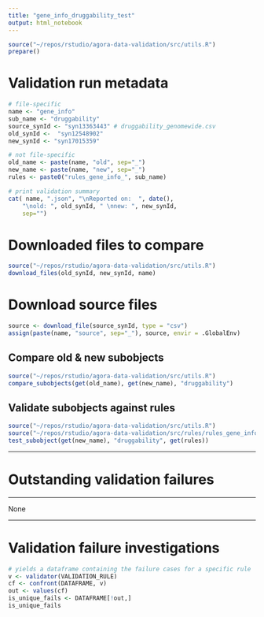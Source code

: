 ```yaml
---
title: "gene_info_druggability_test"
output: html_notebook
---
```


```r
source("~/repos/rstudio/agora-data-validation/src/utils.R")
prepare()
```

# Validation run metadata
```r
# file-specific
name <- "gene_info"
sub_name <- "druggability"
source_synId <- "syn13363443" # druggability_genomewide.csv
old_synId <-  "syn12548902" 
new_synId <- "syn17015359" 

# not file-specific
old_name <- paste(name, "old", sep="_")
new_name <- paste(name, "new", sep="_")
rules <- paste0("rules_gene_info_", sub_name)

# print validation summary
cat( name, ".json", "\nReported on:  ", date(),
    "\nold: ", old_synId, " \nnew: ", new_synId,
    sep="")
```

# Downloaded files to compare
```r
source("~/repos/rstudio/agora-data-validation/src/utils.R")
download_files(old_synId, new_synId, name)
```

# Download source files
```r
source <- download_file(source_synId, type = "csv") 
assign(paste(name, "source", sep="_"), source, envir = .GlobalEnv)
```

## Compare old & new subobjects

```r
source("~/repos/rstudio/agora-data-validation/src/utils.R")
compare_subobjects(get(old_name), get(new_name), "druggability")
```

## Validate subobjects against rules

```r
source("~/repos/rstudio/agora-data-validation/src/utils.R")
source("~/repos/rstudio/agora-data-validation/src/rules/rules_gene_info_druggability.R")
test_subobject(get(new_name), "druggability", get(rules))
```

***
# Outstanding validation failures
***
None

***
# Validation failure investigations
```r
# yields a dataframe containing the failure cases for a specific rule
v <- validator(VALIDATION_RULE)
cf <- confront(DATAFRAME, v)
out <- values(cf)
is_unique_fails <- DATAFRAME[!out,]
is_unique_fails
```
